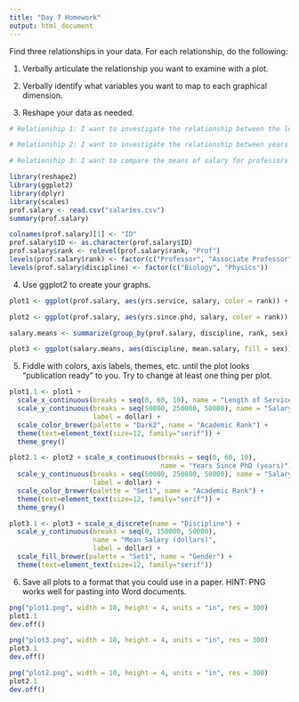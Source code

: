 ```yaml
---
title: "Day 7 Homework"
output: html_document
---
```


Find three relationships in your data.  For each relationship, do the following:

1. Verbally articulate the relationship you want to examine with a plot.

2. Verbally identify what variables you want to map to each graphical dimension.

3. Reshape your data as needed.

```r
# Relationship 1: I want to investigate the relationship between the length of service and the salary for professors in discipline A and B, taking their rank into consideration. I want to create a scatter plot, and map length of service (in years) to the x-axis, salary to the y-axis, rank to color, and discipline to facet_wrap.

# Relationship 2: I want to investigate the relationship between years since PhD and the salary for professors in discipline A and B, taking their rank into consideration. I want to create a scatter plot, and map years since PhD to the x-axis, the salary to the y-axis, rank to color, and discipline to facet_wrap.

# Relationship 3: I want to compare the means of salary for professors in discipline A and B, taking their rank and sex into consideration. I want to create a bar plot, and map discipline to x-axis, means of salary to y-axis, sex to color, and rank to facet_wrap.

library(reshape2)
library(ggplot2)
library(dplyr)
library(scales)
prof.salary <- read.csv("salaries.csv")
summary(prof.salary)

colnames(prof.salary)[1] <- "ID"
prof.salary$ID <- as.character(prof.salary$ID)
prof.salary$rank <- relevel(prof.salary$rank, "Prof")
levels(prof.salary$rank) <- factor(c("Professor", "Associate Professor", "Assistant Professor"))
levels(prof.salary$discipline) <- factor(c("Biology", "Physics"))

```

4. Use ggplot2 to create your graphs.

```r
plot1 <- ggplot(prof.salary, aes(yrs.service, salary, color = rank)) + geom_point(alpha = .3) + facet_wrap(~ discipline) + geom_smooth(method = "lm")

plot2 <- ggplot(prof.salary, aes(yrs.since.phd, salary, color = rank)) + geom_point(alpha = .3) + facet_wrap(~ discipline) + geom_smooth(method = "lm")

salary.means <- summarize(group_by(prof.salary, discipline, rank, sex), mean.salary = mean(salary))

plot3 <- ggplot(salary.means, aes(discipline, mean.salary, fill = sex)) + geom_bar(stat = "identity", position = "dodge") + facet_wrap(~ rank)

```

5. Fiddle with colors, axis labels, themes, etc. until the plot looks "publication ready" to you.  Try to change at least one thing per plot.

```r
plot1.1 <- plot1 + 
  scale_x_continuous(breaks = seq(0, 60, 10), name = "Length of Service (years)") +
  scale_y_continuous(breaks = seq(50000, 250000, 50000), name = "Salary (dollars)", 
                     label = dollar) + 
  scale_color_brewer(palette = "Dark2", name = "Academic Rank") + 
  theme(text=element_text(size=12, family="serif")) + 
  theme_grey()

plot2.1 <- plot2 + scale_x_continuous(breaks = seq(0, 60, 10), 
                                      name = "Years Since PhD (years)") +
  scale_y_continuous(breaks = seq(50000, 250000, 50000), name = "Salary (dollars)", 
                     label = dollar) +
  scale_color_brewer(palette = "Set1", name = "Academic Rank") +
  theme(text=element_text(size=12, family="serif")) + 
  theme_grey()

plot3.1 <- plot3 + scale_x_discrete(name = "Discipline") + 
  scale_y_continuous(breaks = seq(0, 150000, 50000), 
                     name = "Mean Salary (dollars)", 
                     label = dollar) + 
  scale_fill_brewer(palette = "Set1", name = "Gender") + 
  theme(text=element_text(size=12, family="serif"))

```

6. Save all plots to a format that you could use in a paper.  HINT: PNG works well for pasting into Word documents.

```r
png("plot1.png", width = 10, height = 4, units = "in", res = 300)
plot1.1
dev.off()

png("plot3.png", width = 10, height = 4, units = "in", res = 300)
plot3.1
dev.off()

png("plot2.png", width = 10, height = 4, units = "in", res = 300)
plot2.1
dev.off()
```

